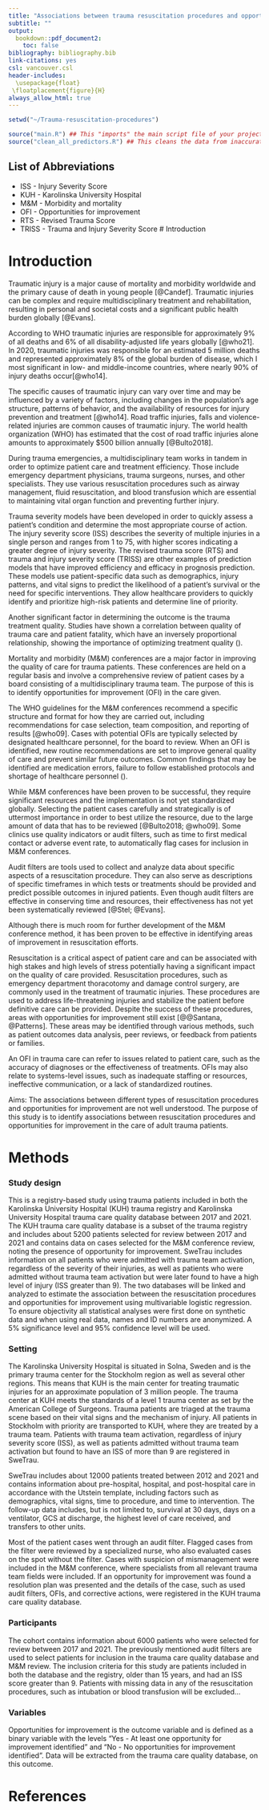 ```yaml
---
title: "Associations between trauma resuscitation procedures and opportunities for improvement in adult patients with severe trauma"
subtitle: ""
output:
  bookdown::pdf_document2:
    toc: false
bibliography: bibliography.bib
link-citations: yes
csl: vancouver.csl
header-includes:
  \usepackage{float}
 \floatplacement{figure}{H}
always_allow_html: true
---
```



```r
setwd("~/Trauma-resuscitation-procedures")

source("main.R") ## This "imports" the main script file of your project and run any code in it
source("clean_all_predictors.R") ## This cleans the data from inaccurate values

```

## List of Abbreviations
* ISS - Injury Severity Score
* KUH - Karolinska University Hospital
* M&M - Morbidity and mortality
* OFI - Opportunities for improvement
* RTS - Revised Trauma Score
* TRISS - Trauma and Injury Severity Score
# Introduction

# Introduction
Traumatic injury <!-- Use just trauma, and consider defining it as "The clinical entity composed of physical injury and the body's associated response"-->is a major cause of mortality and morbidity worldwide and the primary cause of death in young people [@Candef]. Traumatic injuries can be complex and require multidisciplinary treatment and rehabilitation, resulting in personal and societal costs and a significant public health burden globally [@Evans]. 

According to WHO traumatic injuries are responsible for approximately 9% of all deaths and 6% of all disability-adjusted life years globally [@who21]. In 2020, traumatic injuries was responsible for an estimated 5 million deaths <!-- I was under the impression that the latest figure was 4.5 millions, but maybe I'm wrong? Is this from the latest global burden of disease study?-->  and represented approximately 8% of the global burden of disease, which I most significant in low- and middle-income countries, where nearly 90% of injury deaths occur[@who14]. 

The specific causes of traumatic injury can vary over time and may be influenced by a variety of factors, including changes in the population's age structure, patterns of behavior, and the availability of resources for injury prevention and treatment [@who14]. Road traffic injuries, falls and violence-related injuries are common causes of traumatic injury. The world health organization (WHO) has estimated that the cost of road traffic injuries alone amounts to approximately $500 billion annually [@Bulto2018]. 

During trauma emergencies, a multidisciplinary team works in tandem in order to optimize patient care and treatment efficiency. Those include emergency department physicians, trauma surgeons, nurses, and other specialists. They use various resuscitation procedures such as airway management, fluid resuscitation, and blood transfusion which are essential to maintaining vital organ function and preventing further injury. 

<!-- I understand that this is a draft, but I don't think that this is the right place to talk about injury severity scores or models. If you need to have more text then sure, but otherwise I would move on to care quality -->
Trauma severity models  have been developed in order to quickly assess a patient's condition and determine the most appropriate course of action. 
The injury severity score (ISS) describes the severity of multiple injuries in a single person and ranges from 1 to 75, with higher scores indicating a greater degree of injury severity. The revised trauma score (RTS) and trauma and injury severity score (TRISS) are other examples of prediction models that have improved efficiency and efficacy in prognosis prediction. These models use patient-specific data such as demographics, injury patterns, and vital signs to predict the likelihood of a patient's survival or the need for specific interventions. They allow healthcare providers to quickly identify and prioritize high-risk patients and determine line of priority.

Another significant factor in determining the outcome is the trauma treatment quality. Studies have shown a correlation between quality of trauma care and patient fatality, which have an inversely proportional relationship, showing the importance of optimizing treatment quality ().

Mortality and morbidity (M&M) conferences are a major factor in improving the quality of care for trauma patients. These conferences are held on a regular basis and involve a comprehensive review of patient cases by a board consisting of a multidisciplinary trauma team. The purpose of this is to identify opportunities for improvement (OFI) in the care given. 

The WHO guidelines for the M&M conferences recommend a specific structure and format for how they are carried out, including recommendations for case selection, team composition, and reporting of results [@who09].
Cases with potential OFIs are typically selected by designated healthcare personnel, for the board to review. When an OFI is identified, new routine recommendations are set to improve general quality of care and prevent similar future outcomes. Common findings that may be identified are medication errors, failure to follow established protocols and shortage of healthcare personnel ().

While M&M conferences have been proven to be successful, they require significant resources and the implementation is not yet standardized globally. Selecting the patient cases carefully and strategically is of uttermost importance in order to best utilize the resource, due to the large amount of data that has to be reviewed [@Bulto2018; @who09]. Some clinics use quality indicators or audit filters, such as time to first medical contact or adverse event rate, to automatically flag cases for inclusion in M&M conferences. 

Audit filters are tools used to collect and analyze data about specific aspects of a resuscitation procedure. They can also serve as descriptions of specific timeframes in which tests or treatments should be provided and predict possible outcomes in injured patients. Even though audit filters are effective in conserving time and resources, their effectiveness has not yet been systematically reviewed [@Stel; @Evans]. 

Although there is much room for further development of the M&M conference method, it has been proven to be effective in identifying areas of improvement in resuscitation efforts.


Resuscitation is a critical aspect of patient care and can be associated with high stakes and high levels of stress potentially having a significant impact on the quality of care provided.
Resuscitation procedures, such as emergency department thoracotomy and damage control surgery, are commonly used in the treatment of traumatic injuries. These procedures are used to address life-threatening injuries and stabilize the patient before definitive care can be provided. Despite the success of these procedures, areas with opportunities for improvement still exist [@@Santana, @Patterns].
These areas may be identified through various methods, such as patient outcomes data analysis, peer reviews, or feedback from patients or families. 

<!-- Describe OFI earlier, perhaps where you introduce M&M-->
An OFI in trauma care can refer to issues related to patient care, such as the accuracy of diagnoses or the effectiveness of treatments. OFIs may also relate to systems-level issues, such as inadequate staffing or resources, ineffective communication, or a lack of standardized routines. 

Aims:
The associations between different types of resuscitation procedures and opportunities for improvement are not well understood. The purpose of this study is to identify associations between resuscitation procedures and opportunities for improvement in the care of adult trauma patients.
<!-- Good! Note that the selection of cases for M&M is not super relevant to your study. Instead you can focus on describing OFI and how they are assigned, what we know about the most common causes of OFI but how we don't know how specific procedures relate to the probability of OFI-->


# Methods
### Study design
<!-- I suggest that you use first person direct voice: "We conducted a ..."-->This is a registry-based study using trauma patients included in both the Karolinska University Hospital (KUH) trauma registry and Karolinska University Hospital trauma care quality database between 2017 and 2021. <!-- You can write that the trauma registry is part of SweTrau-->
The KUH trauma care quality database is a subset of the trauma registry and includes about 5200 patients selected for review between 2017 and 2021 and contains data on cases selected for the M&M conference review, noting the presence of opportunity for improvement. 
SweTrau includes information on all patients who were admitted with trauma team activation, regardless of the severity of their injuries, as well as patients who were admitted without trauma team activation but were later found to have a high level of injury (ISS greater than 9). 
The two databases will be linked and analyzed to estimate the association between the resuscitation procedures and opportunities for improvement using multivariable logistic regression. To ensure objectivity all statistical analyses were first done on synthetic data and when using real data, names and ID numbers are anonymized. A 5% significance level and 95% confidence level will be used.

### Setting
The Karolinska University Hospital is situated in Solna, Sweden and is the primary trauma center for the Stockholm region as well as several other regions. This means that KUH is the main center for treating traumatic injuries for an approximate population of 3 million people. The trauma center at KUH meets the standards of a level 1 trauma center as set by the American College of Surgeons.
Trauma patients are triaged at the trauma scene based on their vital signs and the mechanism of injury. All patients in Stockholm with priority are transported to KUH, where they are treated by a trauma team. Patients with trauma team activation, regardless of injury severity score (ISS), as well as patients admitted without trauma team activation but found to have an ISS of more than 9 are registered in SweTrau. 

SweTrau includes about 12000 patients treated between 2012 and 2021 and contains information about pre-hospital, hospital, and post-hospital care in accordance with the Utstein template, including factors such as demographics, vital signs, time to procedure, and time to intervention. The follow-up data includes, but is not limited to, survival at 30 days, days on a ventilator, GCS at discharge, the highest level of care received, and transfers to other units.<!-- So the trauma registry at KUH and SweTrau are not the same thing. The local trauma registry is part of SweTrau and uses the same eligibility criteria. I suspect that you're talking about the local trauma registry in this paragraph, at least in the fist sentence-->

Most of the patient cases went through an audit filter. Flagged cases from the filter were reviewed by a specialized nurse, who also evaluated cases on the spot without the filter. Cases with suspicion of mismanagement were included in the M&M conference, where specialists from all relevant trauma team fields were included. If an opportunity for improvement was found a resolution plan was presented and the details of the case, such as used audit filters, OFIs, and corrective actions, were registered in the KUH trauma care quality database.<!-- The exact procedure is not really relevant to your study. You need to explain how OFI were decided on, but it's enough to state that these were assigned by the M&M-->

### Participants
The cohort contains information about 6000 patients who were selected for review between 2017 and 2021. The previously mentioned audit filters are used to select patients for inclusion in the trauma care quality database and M&M review. The inclusion criteria for this study are patients included in both the database and the registry, older than 15 years, and had an ISS score greater than 9. 
Patients with missing data in any of the resuscitation procedures, such as intubation or blood transfusion will be excluded…

### Variables
Opportunities for improvement is the outcome variable and is defined as a binary variable with the levels "Yes - At least one opportunity for improvement identified" and "No - No opportunities for improvement identified". Data will be extracted from the trauma care quality database, on this outcome.


# References
